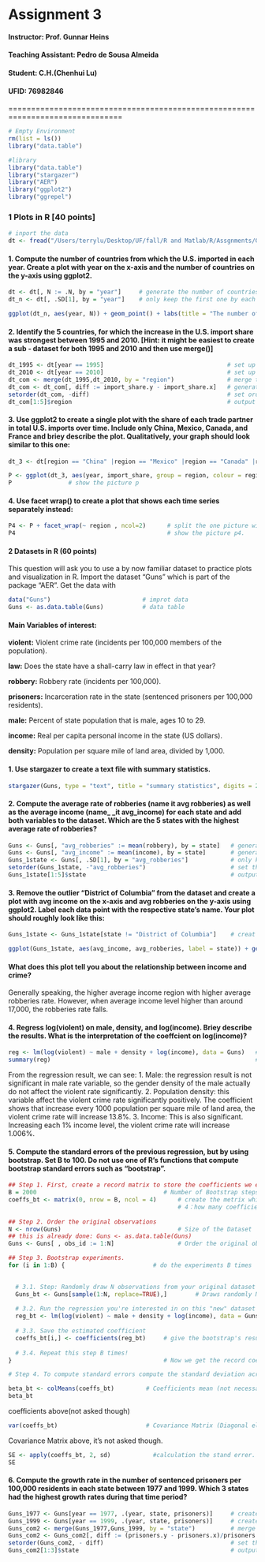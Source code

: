 # Assignment  3

#### **Instructor: Prof. Gunnar Heins**

#### **Teaching Assistant: Pedro de Sousa Almeida**

#### Student:    C.H.(Chenhui Lu)

#### UFID:       76982846

===============================================================================

```r
# Empty Environment
rm(list = ls()) 
library("data.table")
```

```r
#library
library("data.table")
library("stargazer")
library("AER")
library("ggplot2")
library("ggrepel")
```

### **1 Plots in R [40 points]**

```r
# inport the data
dt <- fread("/Users/terrylu/Desktop/UF/fall/R and Matlab/R/Assgnments/Git/UF-ECO-7938/4/trade_data.csv")
```

#### 1. Compute the number of countries from which the U.S. imported in each year. Create a plot with year on the x-axis and the number of countries on the y-axis using ggplot2.

```r
dt <- dt[, N := .N, by = "year"]     # generate the number of countries from which the U.S. imported in each year
dt_n <- dt[, .SD[1], by = "year"]    # only keep the first one by each year.

ggplot(dt_n, aes(year, N)) + geom_point() + labs(title = "The number of countries from which the U.S. imported in each year", x = "year", y ="The number of countries") + theme(plot.title = element_text(hjust = 0.5)) + geom_smooth()                       # ggpolt 2 with "year " and "N"
```

#### 2. Identify the 5 countries, for which the increase in the U.S. import share was strongest between 1995 and 2010. [Hint: it might be easiest to create a sub - dataset for both 1995 and 2010 and then use merge()]

```r
dt_1995 <- dt[year == 1995]                                   # set up the 1995 sub dataset
dt_2010 <- dt[year == 2010]                                   # set up the 2010 sub dataset
dt_com <- merge(dt_1995,dt_2010, by = "region")               # merge the 2 sub datasets
dt_com <- dt_com[, diff := import_share.y - import_share.x]   # generate the virable of difference
setorder(dt_com, -diff)                                       # set order of decreasing with difference
dt_com[1:5]$region                                            # output the first 5
```

#### 3. Use ggplot2 to create a single plot with the share of each trade partner in total U.S. imports over time. Include only China, Mexico, Canada, and France and briey describe the plot. Qualitatively, your graph should look similar to this one:
```r
dt_3 <- dt[region == "China" |region == "Mexico" |region == "Canada" |region == "France"]     # set up the set which only keep the China, Mexico....

P <- ggplot(dt_3, aes(year, import_share, group = region, colour = region)) + geom_point() + geom_smooth() + labs(title = "The share of each trade partner in total U.S. imports over time", x = "year", y ="import share") + theme(plot.title = element_text(hjust = 0.5))       # generage P : ggplot with x = year, y = import_share, show in the same picture from different group of region.
P                # show the picture p
```

#### 4. Use facet wrap() to create a plot that shows each time series separately instead:

```r
P4 <- P + facet_wrap(~ region , ncol=2)      # split the one picture within 4 group to 4 separete picture.
P4                                           # show the picture p4.
```

#### **2 Datasets in R (60 points)**

This question will ask you to use a by now familiar dataset to practice plots and visualization in R. 
Import the dataset "Guns" which is part of the package "AER". Get the data with
```r
data("Guns")                          # improt data
Guns <- as.data.table(Guns)           # data table
```
#### Main Variables of interest:
**violent:** Violent crime rate (incidents per 100,000 members of the population).

**law:** Does the state have a shall-carry law in effect in that year?

**robbery:** Robbery rate (incidents per 100,000).

**prisoners:** Incarceration rate in the state (sentenced prisoners per 100,000 residents).

**male:** Percent of state population that is male, ages 10 to 29.

**income:** Real per capita personal income in the state (US dollars).

**density:** Population per square mile of land area, divided by 1,000.


#### 1. Use stargazer to create a text file with summary statistics.
```r
stargazer(Guns, type = "text", title = "summary statistics", digits = 2, out = "/Users/terrylu/Desktop/UF/fall/R and Matlab/R/Assgnments/Git/UF-ECO-7938/4/output/summary.txt")
```
#### 2. Compute the average rate of robberies (name it avg robberies) as well as the average income (name_ _it avg_income) for each state and add both variables to the dataset. Which are the 5 states with the highest average rate of robberies?

```r
Guns <- Guns[, "avg_robberies" := mean(robbery), by = state]   # generate the ave robberies by state
Guns <- Guns[, "avg_income" := mean(income), by = state]       # generate the ave imcome by state
Guns_1state <- Guns[, .SD[1], by = "avg_robberies"]            # only keep the first 1 each state
setorder(Guns_1state, -"avg_robberies")                        # set the order of avg robberies decresing
Guns_1state[1:5]$state                                         # output the first 5 states' name
```
#### 3. Remove the outlier "District of Columbia" from the dataset and create a plot with avg income on the x-axis and avg robberies on the y-axis using ggplot2. Label each data point with the respective state's name. Your plot should roughly look like this:

```r
Guns_1state <- Guns_1state[state != "District of Columbia"]    # creat the dataset without the state of D.C.

ggplot(Guns_1state, aes(avg_income, avg_robberies, label = state)) + geom_text_repel(size = 2) + labs(title = "The average robberies rate with average income", x = "average income", y ="average robberies rate") + theme(plot.title = element_text(hjust = 0.5)) + geom_smooth()                     #ggplot with geom_text_repel()function.

```


#### What does this plot tell you about the relationship between income and crime?
Generally speaking, the higher average income region with higher average robberies rate. However, when average income level higher than around 17,000, the robberies rate falls.

#### 4. Regress log(violent) on male, density, and log(income). Briey describe the results. What is the interpretation of the coeffcient on log(income)?

```r
reg <- lm(log(violent) ~ male + density + log(income), data = Guns)   # regression 
summary(reg)                                                          # summary of the regression
```
From the regression result, we can see:
1. Male: the regression result is not significant in male rate variable, so the gender density of the male actually do not affect the violent rate significantly.
2. Population density: this variable affect the violent crime rate significantly positively. The coefficient shows that increase every 1000 population per square mile of land area, the violent crime rate will increase 13.8%.
3. Income: This is also significant. Increasing each 1% income level, the violent crime rate will increase 1.006%.

#### 5. Compute the standard errors of the previous regression, but by using bootstrap. Set B to 100. Do not use one of R's functions that compute bootstrap standard errors such as "bootstrap".

```r
## Step 1. First, create a record matrix to store the coefficients we estimate in the process:
B = 2000                                    # Number of Bootstrap steps         
coeffs_bt <- matrix(0, nrow = B, ncol = 4)      # create the metrix which contains the each coefficients which generated by bootstrap each time.
                                                # 4：how many coefficients we need (inclouding intersept)
 
## Step 2. Order the original observations
N <- nrow(Guns)                                 # Size of the Dataset
## this is already done: Guns <- as.data.table(Guns)
Guns <- Guns[ , obs_id := 1:N]                  # Order the original observations

## Step 3. Bootstrap experiments.
for (i in 1:B) {                         # do the experiments B times

  
  # 3.1. Step: Randomly draw N observations from your original dataset
  Guns_bt <- Guns[sample(1:N, replace=TRUE),]        # Draws randomly N observations from your dataset, the observations can be celected my multipal times.      
  
  # 3.2. Run the regression you're interested in on this "new" dataset
  reg_bt <- lm(log(violent) ~ male + density + log(income), data = Guns_bt)
  
  # 3.3. Save the estimated coefficient
  coeffs_bt[i,] <- coefficients(reg_bt)     # give the bootstrap's results to the record metrix
  
  # 3.4. Repeat this step B times!
}                                           # Now we get the record coefficients metrix full.

# Step 4. To compute standard errors compute the standard deviation across all the estimates you got:

beta_bt <- colMeans(coeffs_bt)         # Coefficients mean (not necessary here, just for notes)
beta_bt
```
coefficients above(not asked though)

```r
var(coeffs_bt)                         # Covariance Matrix (Diagonal elements is the variance of the coefficients), (not necessary here, just for notes)
```
Covariance Matrix above, it's not asked though.

```r
SE <- apply(coeffs_bt, 2, sd)            #calculation the stand errer.
SE
```

#### 6. Compute the growth rate in the number of sentenced prisoners per 100,000 residents in each state between 1977 and 1999. Which 3 states had the highest growth rates during that time period?
```r
Guns_1977 <- Guns[year == 1977, .(year, state, prisoners)]     # create the 1977 dataset
Guns_1999 <- Guns[year == 1999, .(year, state, prisoners)]     # create the 1999 dataset
Guns_com2 <- merge(Guns_1977,Guns_1999, by = "state")          # merge 2 sets 
Guns_com2 <- Guns_com2[, diff := (prisoners.y - prisoners.x)/prisoners.x] # generate the growth rates  
setorder(Guns_com2, - diff)                                    # set the order of decreasing with growth rates
Guns_com2[1:3]$state                                           # output the highest 3 
```
